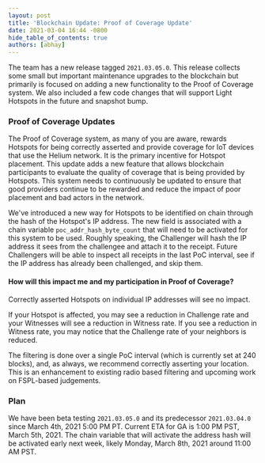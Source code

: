 ```yaml
---
layout: post
title: 'Blockchain Update: Proof of Coverage Update'
date: 2021-03-04 16:44 -0800
hide_table_of_contents: true
authors: [abhay]
---
```


The team has a new release tagged `2021.03.05.0`. This release collects some small but important
maintenance upgrades to the blockchain but primarily is focused on adding a new functionality to the
Proof of Coverage system. We also included a few code changes that will support Light Hotspots in
the future and snapshot bump.

<!--truncate-->

### Proof of Coverage Updates

The Proof of Coverage system, as many of you are aware, rewards Hotspots for being correctly
asserted and provide coverage for IoT devices that use the Helium network. It is the primary
incentive for Hotspot placement. This update adds a new feature that allows blockchain participants
to evaluate the quality of coverage that is being provided by Hotspots. This system needs to
continuously be updated to ensure that good providers continue to be rewarded and reduce the impact
of poor placement and bad actors in the network.

We've introduced a new way for Hotspots to be identified on chain through the hash of the Hotspot's
IP address. The new field is associated with a chain variable `poc_addr_hash_byte_count` that will
need to be activated for this system to be used. Roughly speaking, the Challenger will hash the IP
address it sees from the challengee and attach it to the receipt. Future Challengers will be able to
inspect all receipts in the last PoC interval, see if the IP address has already been challenged,
and skip them.

#### How will this impact me and my participation in Proof of Coverage?

Correctly asserted Hotspots on individual IP addresses will see no impact.

If your Hotspot is affected, you may see a reduction in Challenge rate and your Witnesses will see a
reduction in Witness rate. If you see a reduction in Witness rate, you may notice that the Challenge
rate of your neighbors is reduced.

The filtering is done over a single PoC interval (which is currently set at 240 blocks), and, as
always, we recommend correctly asserting your location. This is an enhancement to existing radio
based filtering and upcoming work on FSPL-based judgements.

### Plan

We have been beta testing `2021.03.05.0` and its predecessor `2021.03.04.0` since March 4th, 2021
5:00 PM PT. Current ETA for GA is 1:00 PM PST, March 5th, 2021. The chain variable that will
activate the address hash will be activated early next week, likely Monday, March 8th, 2021 around
11:00 AM PST.
